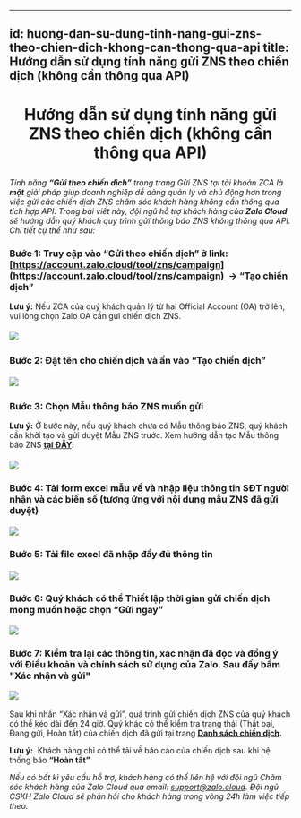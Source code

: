 
---
id: huong-dan-su-dung-tinh-nang-gui-zns-theo-chien-dich-khong-can-thong-qua-api
title: Hướng dẫn sử dụng tính năng gửi ZNS theo chiến dịch (không cần thông qua API)
---

# <p align="center">Hướng dẫn sử dụng tính năng gửi ZNS theo chiến dịch (không cần thông qua API)</p>

_Tính năng **“Gửi theo chiến dịch”** trong trang Gửi ZNS tại tài khoản ZCA_ _là_ _**một** giải pháp giúp doanh nghiệp dễ dàng quản lý và chủ động hơn trong việc gửi các chiến dịch ZNS chăm sóc khách hàng không cần thông qua tích hợp API. Trong bài viết này, đội ngũ hỗ trợ khách hàng của **Zalo Cloud** sẽ hướng dẫn quý khách quy trình gửi thông báo ZNS không thông qua API. Chi tiết cụ thể như sau:_ 

### **Bước 1:** Truy cập vào “**Gửi theo chiến dịch”** ở link: [https://account.zalo.cloud/tool/zns/campaign](https://account.zalo.cloud/tool/zns/campaign)  **\->** **“Tạo chiến dịch”**  

**Lưu ý:** Nếu ZCA của quý khách quản lý từ hai Official Account (OA) trở lên, vui lòng chọn Zalo OA cần gửi chiến dịch ZNS. 

#### ![](https://stc-oa.zdn.vn/uploads/63677af04a975c950ec73234f0cd9cd6.png) 

### **Bước 2:** Đặt tên cho chiến dịch và ấn vào “**Tạo chiến dịch”** 

#### ![](https://stc-oa.zdn.vn/uploads/b5ef612e1334d42ee18d52943b9bfb1e.png) 

### **Bước 3:** Chọn **Mẫu thông báo ZNS** muốn gửi 

**Lưu ý:** Ở bước này, nếu quý khách chưa có Mẫu thông báo ZNS, quý khách cần khởi tạo và gửi duyệt Mẫu ZNS trước. Xem hướng dẫn tạo Mẫu thông báo ZNS [**tại ĐÂY**](https://zalo.cloud/blog/huong-dan-tao-mau-thong-bao-zns/aeubd8edy4g6bggevv)**.**

#### ![](https://stc-oa.zdn.vn/uploads/fb65f0cd69e64a21cbf1d3d19ed50354.png)

### **Bước 4:** Tải form excel mẫu về và nhập liệu thông tin SĐT người nhận và các biến số (tương ứng với nội dung mẫu ZNS đã gửi duyệt)  

#### ![](https://stc-oa.zdn.vn/uploads/b01c15610686a087e5279c5a708afbec.png)

### **Bước 5:** Tải file excel đã nhập đầy đủ thông tin 

#### ![](https://stc-oa.zdn.vn/uploads/e2206de14b6bfc5b5475f89733f3cffb.png)

### **Bước 6:** Quý khách có thể Thiết lập thời gian gửi chiến dịch mong muốn hoặc chọn **“Gửi ngay”** 

#### ![](https://stc-oa.zdn.vn/uploads/356626d86913080af8bd3ea59f0176e7.png)

### **Bước 7:** Kiểm tra lại các thông tin, xác nhận đã đọc và đồng ý với Điều khoản và chính sách sử dụng của Zalo. Sau đấy bấm **"Xác nhận và gửi"** 

![](https://stc-oa.zdn.vn/uploads/c774ad193489a20e9374b03f81f5ef51.png) 

Sau khi nhấn “Xác nhận và gửi”, quá trình gửi chiến dịch ZNS của quý khách có thể kéo dài đến 24 giờ. Quý khác có thể kiểm tra trạng thái (Thất bại, Đang gửi, Hoàn tất) của chiến dịch đã gửi tại trang [**Danh sách chiến dịch**](https://zns.oa.zalo.me/zns/campaign)**.**

**Lưu ý:**  Khách hàng chỉ có thể tải về báo cáo của chiến dịch sau khi hệ thống báo **“Hoàn tất”** 

_Nếu có bất kì yêu cầu hỗ trợ, khách hàng có thể liên hệ với đội ngũ Chăm sóc khách hàng của Zalo Cloud qua email:_ [_support@zalo.cloud_](mailto:support@zalo.cloud)_. Đội ngũ CSKH Zalo Cloud sẽ phản hồi cho khách hàng trong vòng 24h làm việc tiếp theo._
